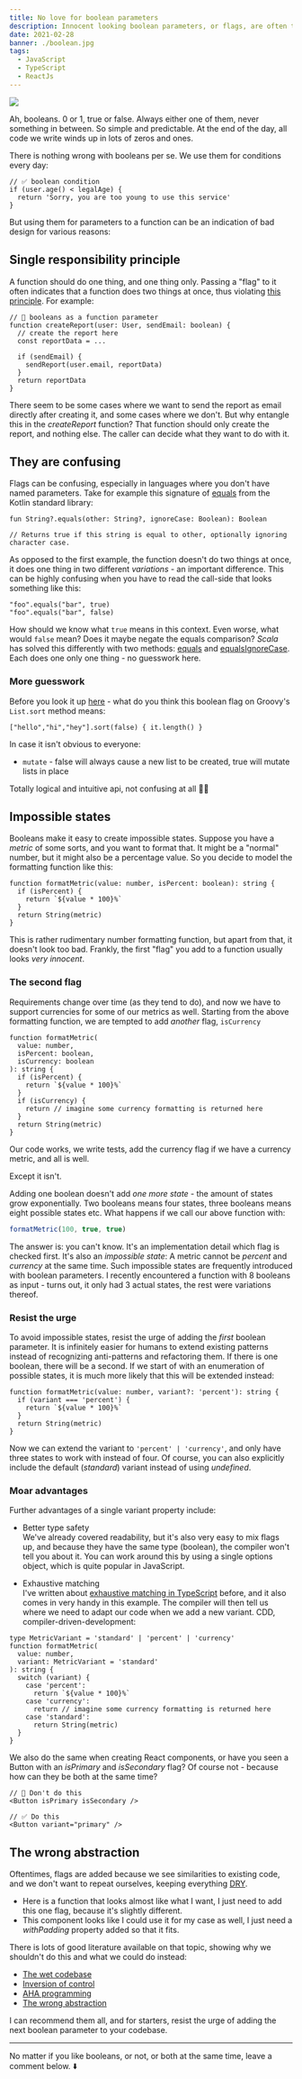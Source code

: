 ```yaml
---
title: No love for boolean parameters
description: Innocent looking boolean parameters, or flags, are often the reason for hard to maintain legacy code. Resist the urge of adding them!
date: 2021-02-28
banner: ./boolean.jpg
tags:
  - JavaScript
  - TypeScript
  - ReactJs
---
```



<img src="./boolean.jpg" />

<Attribution
  name="Alexander Sinn"
  url="https://unsplash.com/@swimstaralex"
/>

Ah, booleans. 0 or 1, true or false. Always either one of them, never something in between. So simple and predictable. At the end of the day, all code we write winds up in lots of zeros and ones.

There is nothing wrong with booleans per se. We use them for conditions every day:

```js:title=boolean-condition
// ✅ boolean condition
if (user.age() < legalAge) {
  return 'Sorry, you are too young to use this service'
}
```

But using them for parameters to a function can be an indication of bad design for various reasons:

## Single responsibility principle

A function should do one thing, and one thing only. Passing a "flag" to it often indicates that a function does two things at once, thus violating [this principle](https://en.wikipedia.org/wiki/Single-responsibility_principle). For example:

```ts:title=single-responsibility
// 🚨 booleans as a function parameter
function createReport(user: User, sendEmail: boolean) {
  // create the report here
  const reportData = ...

  if (sendEmail) {
    sendReport(user.email, reportData)
  }
  return reportData
}
```

There seem to be some cases where we want to send the report as email directly after creating it, and some cases where we don't. But why entangle this in the _createReport_ function? That function should only create the report, and nothing else. The caller can decide what they want to do with it.

## They are confusing

Flags can be confusing, especially in languages where you don't have named parameters. Take for example this signature of [equals](https://kotlinlang.org/api/latest/jvm/stdlib/kotlin.text/equals.html) from the Kotlin standard library:

```kt:title=equals-with-ignore-case-flag
fun String?.equals(other: String?, ignoreCase: Boolean): Boolean

// Returns true if this string is equal to other, optionally ignoring character case.
```

As opposed to the first example, the function doesn't do two things at once, it does one thing in two different _variations_ - an important difference. This can be highly confusing when you have to read the call-side that looks something like this:

```kt:title=???
"foo".equals("bar", true)
"foo".equals("bar", false)
```

How should we know what `true` means in this context. Even worse, what would `false` mean? Does it maybe negate the equals comparison? _Scala_ has solved this differently with two methods: [equals](<https://www.scala-lang.org/api/2.12.3/scala/collection/immutable/StringOps.html#equals(x$1:Any):Boolean>) and [equalsIgnoreCase](<https://www.scala-lang.org/api/2.12.3/scala/collection/immutable/StringOps.html#equalsIgnoreCase(x$1:String):Boolean>). Each does one only one thing - no guesswork here.

### More guesswork

Before you look it up [here](<http://docs.groovy-lang.org/latest/html/groovy-jdk/java/lang/Iterable.html#sort(boolean,%20groovy.lang.Closure)>) - what do you think this boolean flag on Groovy's `List.sort` method means:

```groovy:title=sort
["hello","hi","hey"].sort(false) { it.length() }
```

In case it isn't obvious to everyone:

- `mutate` - false will always cause a new list to be created, true will mutate lists in place

Totally logical and intuitive api, not confusing at all 🤷‍♂️

## Impossible states

Booleans make it easy to create impossible states. Suppose you have a _metric_ of some sorts, and you want to format that. It might be a "normal" number, but it might also be a percentage value. So you decide to model the formatting function like this:

```ts:title=format-metric
function formatMetric(value: number, isPercent: boolean): string {
  if (isPercent) {
    return `${value * 100}%`
  }
  return String(metric)
}
```

This is rather rudimentary number formatting function, but apart from that, it doesn't look too bad. Frankly, the first "flag" you add to a function usually looks _very innocent_.

### The second flag

Requirements change over time (as they tend to do), and now we have to support currencies for some of our metrics as well. Starting from the above formatting function, we are tempted to add _another_ flag, `isCurrency`

```ts:title=🚨-currency-formatting {1,5-7}
function formatMetric(
  value: number,
  isPercent: boolean,
  isCurrency: boolean
): string {
  if (isPercent) {
    return `${value * 100}%`
  }
  if (isCurrency) {
    return // imagine some currency formatting is returned here
  }
  return String(metric)
}
```

Our code works, we write tests, add the currency flag if we have a currency metric, and all is well.

Except it isn't.

Adding one boolean doesn't add _one more state_ - the amount of states grow exponentially. Two booleans means four states, three booleans means eight possible states etc. What happens if we call our above function with:

```ts
formatMetric(100, true, true)
```

The answer is: you can't know. It's an implementation detail which flag is checked first. It's also an _impossible state_: A metric cannot be _percent_ and _currency_ at the same time. Such impossible states are frequently introduced with boolean parameters. I recently encountered a function with 8 booleans as input - turns out, it only had 3 actual states, the rest were variations thereof.

### Resist the urge

To avoid impossible states, resist the urge of adding the _first_ boolean parameter. It is infinitely easier for humans to extend existing patterns instead of recognizing anti-patterns and refactoring them. If there is one boolean, there will be a second. If we start of with an enumeration of possible states, it is much more likely that this will be extended instead:

```ts:title=✅-metric-variant {1,2}
function formatMetric(value: number, variant?: 'percent'): string {
  if (variant === 'percent') {
    return `${value * 100}%`
  }
  return String(metric)
}
```

Now we can extend the variant to `'percent' | 'currency'`, and only have three states to work with instead of four. Of course, you can also explicitly include the default (_standard_) variant instead of using _undefined_.

### Moar advantages

Further advantages of a single variant property include:

- Better type safety<br />
  We've already covered readability, but it's also very easy to mix flags up, and because they have the same type (boolean), the compiler won't tell you about it. You can work around this by using a single options object, which is quite popular in JavaScript.

- Exhaustive matching <br />
  I've written about [exhaustive matching in TypeScript](./exhaustive-matching-in-type-script) before, and it also comes in very handy in this example. The compiler will then tell us where we need to adapt our code when we add a new variant. CDD, compiler-driven-development:

```ts:title=exhaustive-variants
type MetricVariant = 'standard' | 'percent' | 'currency'
function formatMetric(
  value: number,
  variant: MetricVariant = 'standard'
): string {
  switch (variant) {
    case 'percent':
      return `${value * 100}%`
    case 'currency':
      return // imagine some currency formatting is returned here
    case 'standard':
      return String(metric)
  }
}
```

We also do the same when creating React components, or have you seen a Button with an _isPrimary_ and _isSecondary_ flag? Of course not - because how can they be both at the same time?

```tsx:title=button-variants
// 🚨 Don't do this
<Button isPrimary isSecondary />

// ✅ Do this
<Button variant="primary" />
```

## The wrong abstraction

Oftentimes, flags are added because we see similarities to existing code, and we don't want to repeat ourselves, keeping everything [DRY](https://en.wikipedia.org/wiki/Don%27t_repeat_yourself).

- Here is a function that looks almost like what I want, I just need to add this one flag, because it's slightly different.
- This component looks like I could use it for my case as well, I just need a _withPadding_ property added so that it fits.

There is lots of good literature available on that topic, showing why we shouldn't do this and what we could do instead:

- [The wet codebase](https://www.deconstructconf.com/2019/dan-abramov-the-wet-codebase)
- [Inversion of control](https://kentcdodds.com/blog/inversion-of-control)
- [AHA programming](https://kentcdodds.com/blog/aha-programming)
- [The wrong abstraction](https://sandimetz.com/blog/2016/1/20/the-wrong-abstraction)

I can recommend them all, and for starters, resist the urge of adding the next boolean parameter to your codebase.

---

No matter if you like booleans, or not, or both at the same time, leave a comment below. ⬇️

<Comments />
